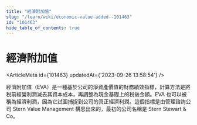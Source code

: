 ```yaml
---
title: "經濟附加值"
slug: "/learn/wiki/economic-value-added--101463"
id: "101463"
hide_table_of_contents: true
---
```



# 經濟附加值

<ArticleMeta id={101463} updatedAt={'2023-09-26 13:58:54'} />
<div className='border-solid border-b border-t-0 my-4 border-[var(--ifm-color-gray-300)]' />

經濟附加值（EVA）是一種基於公司的淨資產價值的財務績效指標，計算方法是將税前經營利潤減去其資本成本，再調整為現金基礎上的税後金額。EVA 也可以被稱為經濟利潤，因為它試圖捕捉到公司的真正經濟利潤。這個指標是由管理諮詢公司 Stern Value Management 構思出來的，最初的公司名稱是 Stern Stewart & Co。
